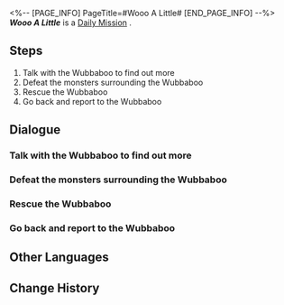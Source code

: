 <%-- [PAGE_INFO]
PageTitle=#Wooo A Little#
[END_PAGE_INFO] --%>
{{Stub|Dialogue.}}
{{Mission Infobox
|id            = 3000213
|title         = 
|image         = <!--Mission Wooo A Little.png-->
|type          = Daily
|event_name    = 
|chapter       = 
|requirements  = 
|summary       = <!--official mission summary from Fate's Atlas-->
|characters    = Trailblazer
|startLocation = [[<!--starting world-->]] - [[<!--starting area-->]]
|world         = <!--starting world-->
|area          = <!--starting area-->
|prev          = 
|next          = 
|exp           = 
|credits       = 5000
|stellarJade   = 
|other         = {{Card List|}}
}}
'''''Wooo A Little''''' is a [[Daily Mission]]<!--in [world]-->.

==Steps==
# Talk with the Wubbaboo to find out more
# Defeat the monsters surrounding the Wubbaboo
# Rescue the Wubbaboo
# Go back and report to the Wubbaboo

<!--
==Gameplay Notes==

--><!--
==Trial Character==

-->
==Dialogue==
{{Stub Dialogue}}
===Talk with the Wubbaboo to find out more===
{{Mission Description|type=daily|location=<!--to be added-->|You come across a Wubbaboo that looks anxious. Go and ask it what's going on.}}
{{Dialogue Start}}
:{{tx}}
{{Dialogue End}}

===Defeat the monsters surrounding the Wubbaboo===
{{Mission Description|type=daily|location=<!--to be added-->|update|Wubba-woo, woo-whoo... Monsters!}}
{{Dialogue Start}}
:{{tx}}
{{Dialogue End}}

===Rescue the Wubbaboo===
{{Mission Description|type=daily|location=<!--to be added-->|update|This Wubbaboo seems petrified with fear... Go and check up on it.}}
{{Dialogue Start}}
:{{tx}}
{{Dialogue End}}

===Go back and report to the Wubbaboo===
{{Mission Description|type=daily|location=<!--to be added-->|update|Rescue complete! Go back and tell the anxious Wubbaboo that it can rest easy.}}
{{Dialogue Start}}
:{{tx}}
{{Dialogue End}}

==Other Languages==
{{Other Languages
|en   = Wooo A Little
|zhs  = 呜呜一下
|zht  = 嗚嗚一下
|ja   = ウーウーっとな！
|ko   = 훌쩍훌쩍
|es   = Un poco de buuu
|fr   = Youhou
|ru   = Скажите «Ву-ву-ву»
|th   = วูวู กันสักหน่อย
|vi   = Wo Wo Xem Nào!
|de   = Ein bisschen Wuh-wuh
|id   = Woo Woo Sebentar
|pt   = Comemore um Pouquinho
}}

==Change History==
{{Change History|1.0}}
